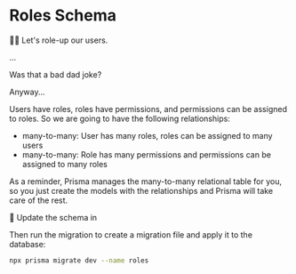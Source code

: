 # Roles Schema

👨‍💼 Let's role-up our users.

...

Was that a bad dad joke?

Anyway...

Users have roles, roles have permissions, and permissions can be assigned to
roles. So we are going to have the following relationships:

- many-to-many: User has many roles, roles can be assigned to many users
- many-to-many: Role has many permissions and permissions can be assigned to
  many roles

As a reminder, Prisma manages the many-to-many relational table for you, so you
just create the models with the relationships and Prisma will take care of the
rest.

🐨 Update the schema in <InlineFile file="prisma/schema.prisma" />

Then run the migration to create a migration file and apply it to the database:

```sh nonumber
npx prisma migrate dev --name roles
```
